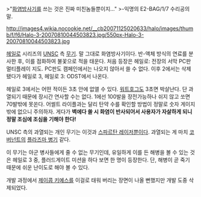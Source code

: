 >"[[화염방사기]]를 쓰는 것은 진짜 미친놈들뿐이지..."
>-익명의 E2-BAG/1/7 수리공의 말.

http://images4.wikia.nocookie.net/__cb20071125020633/halo/images/thumb/f/f6/Halo-3-20070810044503823.jpg/550px-Halo-3-20070810044503823.jpg

[[헤일로]] 시리즈의 [[UNSC]] 측 [[무기]]. 말 그대로 화염방사기이다. 반-액체 방식의 연료를 분사한 후, 이를 점화하여 불꽃으로 적을 태운다. 처음 등장은 헤일로: 전장의 서막 PC판 멀티플레이 지도. PC판도 캠페인에서는 나오지 않아서 쓸 수 없다. 이후 2에서는 삭제됐다가 헤일로 3, 헤일로 3: ODST에서 나온다.

헤일로 3에서는 어떤 적이든 3초 안에 없앨 수 있다. [[워트호그]]도 3초면 박살난다. 단 과열되기 때문에 장시간 연사할 수는 없다. 1에선 100발을 장전가능하나 쉬지 않고 쏘면 70발밖에 못쏜다. 어썰트 라이플과는 달리 탄약 수를 확인할 방법이 정말로 숫자 게이지밖에 없으니 주의하자. 게다가 '''벽에다 쏠 시 화염이 반사되어서 사용자가 자살하게 되니 정말 조심에 조심을 기해야 한다!'''

UNSC 측의 과열되는 개인 무기는 이것과 [[스파르탄 레이저]]뿐이다. 과열되는 게 마치 [[코버넌트]]의 [[플라즈마 병기]] 같다.

이 무기는 아군 병사들에게 줄 수 없는 무기인데, 유일하게 이를 든 해병을 볼 수 있는 것은 헤일로 3 중, 플러드게이트 미션을 하다 보면 한 명이 등장한다. 단, 해병이 곧 죽기 때문에 쉬운 난이도로 해야 볼 수 있다.

개발 과정에서 [[제이콥 키예스]]를 이걸로 태워 버리는 장면이 나올 뻔했지만 개발 도중 삭제되었다.
